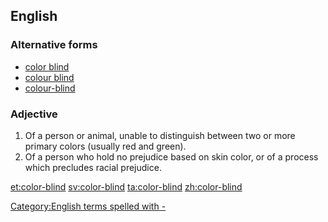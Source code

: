==English==

===Alternative forms===
* [[color blind]]
* [[colour blind]]
* [[colour-blind]]

===Adjective===
{{en-adj|head=[[color]]-[[blind]]}}

# Of a person or animal, unable to distinguish between two or more primary colors (usually red and green).
# Of a person who hold no prejudice based on skin color, or of a process which precludes racial prejudice.

[[Category:English terms spelled with -]]

[[et:color-blind]]
[[sv:color-blind]]
[[ta:color-blind]]
[[zh:color-blind]]